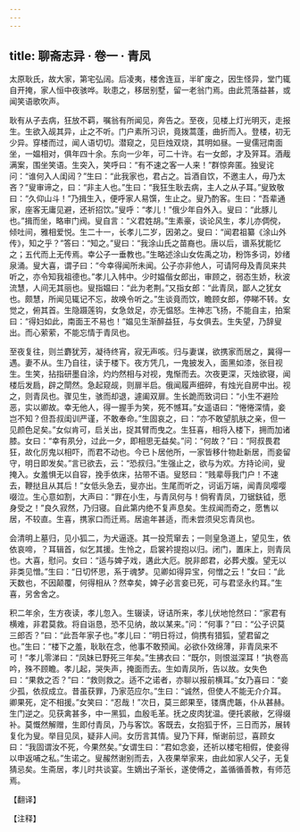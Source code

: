 ```yaml
---
---
---
```

title: 聊斋志异 · 卷一 · 青凤
---

太原耿氏，故大家，第宅弘阔。后凌夷，楼舍连亘，半旷废之，因生怪异，堂门辄自开掩，家人恒中夜骇哗。耿患之，移居别墅，留一老翁门焉。由此荒落益甚，或闻笑语歌吹声。

耿有从子去病，狂放不羁，嘱翁有所闻见，奔告之。至夜，见楼上灯光明灭，走报生。生欲入觇其异，止之不听。门户素所习识，竟拨蒿蓬，曲折而入。登楼，初无少异。穿楼而过，闻人语切切。潜窥之，见巨烛双烧，其明如昼。一叟儒冠南面坐，一媪相对，俱年四十余。东向一少年，可二十许。右一女郎，才及笄耳。酒胾满案，围坐笑语。生突入，笑呼曰：“有不速之客一人来！”群惊奔匿。独叟诧问：“谁何入人闺闼？”生曰：“此我家也，君占之。旨酒自饮，不邀主人，毋乃太吝？”叟审谛之，曰：“非主人也。”生曰：“我狂生耿去病，主人之从子耳。”叟致敬曰：“久仰山斗！”乃揖生入，便呼家人易馔，生止之。叟乃酌客。生曰：“吾辈通家，座客无庸见避，还祈招饮。”叟呼：“孝儿！”俄少年自外入。叟曰：“此豚儿也。”揖而坐，略审门阀。叟自言：“义君姓胡。”生素豪，谈论风生，孝儿亦倜傥，倾吐间，雅相爱悦。生二十一，长孝儿二岁，因弟之。叟曰：“闻君祖纂《涂山外传》，知之乎？”答曰：“知之。”叟曰：“我涂山氏之苗裔也。唐以后，谱系犹能忆之；五代而上无传焉。幸公子一垂教也。”生略述涂山女佐禹之功，粉饰多词，妙绪泉涌。叟大喜，谓子曰：“今幸得闻所未闻。公子亦非他人，可请阿母及青凤来共听之，亦令知我祖德也。”孝儿入帏中。少时媪偕女郎出，审顾之，弱态生娇，秋波流慧，人间无其丽也。叟指媪曰：“此为老荆。”又指女郎：“此青凤，鄙人之犹女也。颇慧，所闻见辄记不忘，故唤令听之。”生谈竟而饮，瞻顾女郎，停睇不转。女觉之，俯其首。生隐蹑莲钩，女急敛足，亦无愠怒。生神志飞扬，不能自主，拍案曰：“得妇如此，南面王不易也！”媪见生渐醉益狂，与女俱去。生失望，乃辞叟出。而心萦萦，不能忘情于青凤也。

至夜复往，则兰麝犹芳，凝待终宵，寂无声咳。归与妻谋，欲携家而居之，冀得一遇。妻不从。生乃自往，读于楼下。夜方凭几，一鬼披发入，面黑如漆，张目视生。生笑，拈指研墨自涂，灼灼然相与对视，鬼惭而去。次夜更深，灭烛欲寝，闻楼后发扃，辟之閛然。急起窥觇，则扉半启。俄闻履声细碎，有烛光自房中出。视之，则青凤也。骤见生，骇而却退，遽阖双扉。生长跪而致词曰：“小生不避险恶，实以卿故。幸无他人，得一握手为笑，死不憾耳。”女遥语曰：“惓惓深情，妾岂不知？但吾叔闺训严谨，不敢奉命。”生固哀之，曰：“亦不敢望肌肤之亲，但一见颜色足矣。”女似肯可，启关出，捉其臂而曳之。生狂喜，相将入楼下，拥而加诸膝。女曰：“幸有夙分，过此一夕，即相思无益矣。”问：“何故？”曰：“阿叔畏君狂，故化厉鬼以相吓，而君不动也。今已卜居他所，一家皆移什物赴新居，而妾留守，明日即发矣。”言已欲去，云：“恐叔归。”生强止之，欲与为欢。方持论间，叟掩入。女羞惧无以自容，挽手依床，拈带不语。叟怒曰：“贱辈辱我门户！不速去，鞭挞且从其后！”女低头急去，叟亦出。生尾而听之，诃诟万端，闻青凤嘤嘤啜泣。生心意如割，大声曰：“罪在小生，与青凤何与！倘宥青凤，刀锯鈇钺，愿身受之！”良久寂然，乃归寝。自此第内绝不复声息矣。生叔闻而奇之，愿售以居，不较直。生喜，携家口而迁焉。居逾年甚适，而未尝须臾忘青凤也。

会清明上墓归，见小狐二，为犬逼逐。其一投荒窜去；一则皇急道上，望见生，依依哀啼，？耳辑首，似乞其援。生怜之，启裳衿提抱以归。闭门，置床上，则青凤也。大喜，慰问。女曰：“适与婢子戏，遘此大厄。脱非郎君，必葬犬腹。望无以非类见憎。”生曰：“日切怀思，系于魂梦。见卿如得异宝，何憎之云！”女曰：“此天数也，不因颠覆，何得相从？然幸矣，婢子必言妾已死，可与君坚永约耳。”生喜，另舍舍之。

积二年余，生方夜读，孝儿忽入。生辍读，讶诘所来，孝儿伏地怆然曰：“家君有横难，非君莫救。将自诣恳，恐不见纳，故以某来。”问：“何事？”曰：“公子识莫三郎否？”曰：“此吾年家子也。”孝儿曰：“明日将过，倘携有猎狐，望君留之也。”生曰：“楼下之羞，耿耿在念，他事不敢预闻。必欲仆效绵薄，非青凤来不可！”孝儿零涕曰：“凤妹已野死三年矣。”生拂衣曰：“既尔，则恨滋深耳！”执卷高吟，殊不顾瞻。孝儿起，哭失声，掩面而去。生如青凤所，告以故。女失色曰：“果救之否？”曰：“救则救之。适不之诺者，亦聊以报前横耳。”女乃喜曰：“妾少孤，依叔成立。昔虽获罪，乃家范应尔。”生曰：“诚然，但使人不能无介介耳。卿果死，定不相援。”女笑曰：“忍哉！”次日，莫三郎果至，镂膺虎韔，仆从甚赫。生门逆之。见获禽甚多，中一黑狐，血殷毛革。抚之皮肉犹温。便托裘敝，乞得缀补。莫慨然解赠，生即付青凤，乃与客饮。客既去，女抱狐于怀，三日而苏，展转复化为叟。举目见凤，疑非人间。女历言其情。叟乃下拜，惭谢前愆，喜顾女曰：“我固谓汝不死，今果然矣。”女谓生曰：“君如念妾，还祈以楼宅相假，使妾得以申返哺之私。”生诺之。叟赧然谢别而去，入夜果举家来，由此如家人父子，无复猜忌矣。生斋居，孝儿时共谈宴。生嫡出子渐长，遂使傅之，盖循循善教，有师范焉。

【翻译】

【注释】

